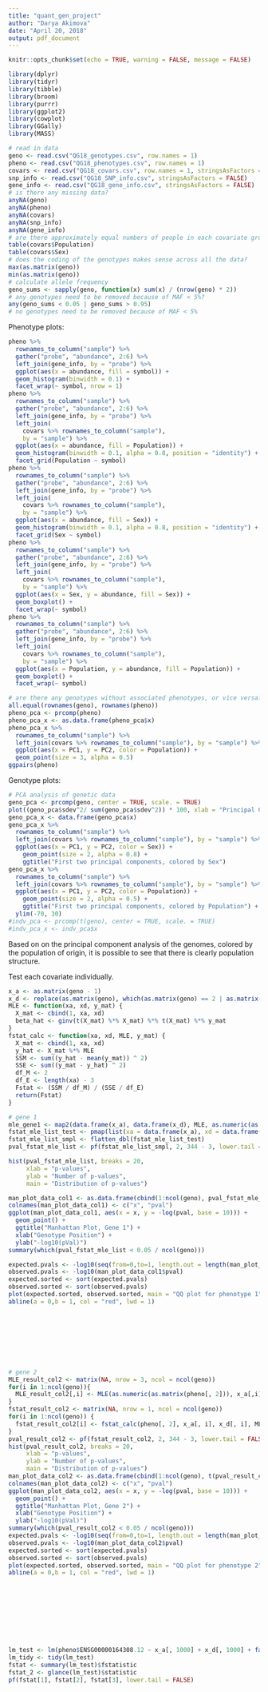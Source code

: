 ```yaml
---
title: "quant_gen_project"
author: "Darya Akimova"
date: "April 20, 2018"
output: pdf_document
---
```


```r
knitr::opts_chunk$set(echo = TRUE, warning = FALSE, message = FALSE)
```

```r
library(dplyr)  
library(tidyr)
library(tibble)
library(broom)
library(purrr)
library(ggplot2)
library(cowplot)
library(GGally)
library(MASS)
```

```r
# read in data
geno <- read.csv("QG18_genotypes.csv", row.names = 1)
pheno <- read.csv("QG18_phenotypes.csv", row.names = 1)
covars <- read.csv("QG18_covars.csv", row.names = 1, stringsAsFactors = FALSE)
snp_info <- read.csv("QG18_SNP_info.csv", stringsAsFactors = FALSE)
gene_info <- read.csv("QG18_gene_info.csv", stringsAsFactors = FALSE)
# is there any missing data?
anyNA(geno)
anyNA(pheno)
anyNA(covars)
anyNA(snp_info)
anyNA(gene_info)
# are there approximately equal numbers of people in each covariate group?
table(covars$Population)
table(covars$Sex)
# does the coding of the genotypes makes sense across all the data?
max(as.matrix(geno))
min(as.matrix(geno))
# calculate allele frequency
geno_sums <- sapply(geno, function(x) sum(x) / (nrow(geno) * 2))
# any genotypes need to be removed because of MAF < 5%?
any(geno_sums < 0.05 | geno_sums > 0.95)
# no genotypes need to be removed because of MAF < 5%
```

Phenotype plots:
```r
pheno %>% 
  rownames_to_column("sample") %>% 
  gather("probe", "abundance", 2:6) %>% 
  left_join(gene_info, by = "probe") %>% 
  ggplot(aes(x = abundance, fill = symbol)) +
  geom_histogram(binwidth = 0.1) +
  facet_wrap(~ symbol, nrow = 1) 
pheno %>% 
  rownames_to_column("sample") %>% 
  gather("probe", "abundance", 2:6) %>% 
  left_join(gene_info, by = "probe") %>% 
  left_join(
    covars %>% rownames_to_column("sample"), 
    by = "sample") %>% 
  ggplot(aes(x = abundance, fill = Population)) +
  geom_histogram(binwidth = 0.1, alpha = 0.8, position = "identity") +
  facet_grid(Population ~ symbol)
pheno %>% 
  rownames_to_column("sample") %>% 
  gather("probe", "abundance", 2:6) %>% 
  left_join(gene_info, by = "probe") %>% 
  left_join(
    covars %>% rownames_to_column("sample"), 
    by = "sample") %>% 
  ggplot(aes(x = abundance, fill = Sex)) +
  geom_histogram(binwidth = 0.1, alpha = 0.8, position = "identity") +
  facet_grid(Sex ~ symbol)
pheno %>% 
  rownames_to_column("sample") %>% 
  gather("probe", "abundance", 2:6) %>% 
  left_join(gene_info, by = "probe") %>% 
  left_join(
    covars %>% rownames_to_column("sample"), 
    by = "sample") %>% 
  ggplot(aes(x = Sex, y = abundance, fill = Sex)) +
  geom_boxplot() +
  facet_wrap(~ symbol)
pheno %>% 
  rownames_to_column("sample") %>% 
  gather("probe", "abundance", 2:6) %>% 
  left_join(gene_info, by = "probe") %>% 
  left_join(
    covars %>% rownames_to_column("sample"), 
    by = "sample") %>% 
  ggplot(aes(x = Population, y = abundance, fill = Population)) +
  geom_boxplot() +
  facet_wrap(~ symbol)

# are there any genotypes without associated phenotypes, or vice versa?
all.equal(rownames(geno), rownames(pheno))
pheno_pca <- prcomp(pheno)
pheno_pca_x <- as.data.frame(pheno_pca$x)
pheno_pca_x %>% 
  rownames_to_column("sample") %>% 
  left_join(covars %>% rownames_to_column("sample"), by = "sample") %>% 
  ggplot(aes(x = PC1, y = PC2, color = Population)) +
  geom_point(size = 3, alpha = 0.5)
ggpairs(pheno)
```

Genotype plots:
```r
# PCA analysis of genetic data
geno_pca <- prcomp(geno, center = TRUE, scale. = TRUE)
plot((geno_pca$sdev^2/ sum(geno_pca$sdev^2)) * 100, xlab = "Principal Component", ylab = "Percent of total variance explained")
geno_pca_x <- data.frame(geno_pca$x)
geno_pca_x %>% 
  rownames_to_column("sample") %>% 
  left_join(covars %>% rownames_to_column("sample"), by = "sample") %>% 
  ggplot(aes(x = PC1, y = PC2, color = Sex)) +
    geom_point(size = 2, alpha = 0.8) +
    ggtitle("First two principal components, colored by Sex")
geno_pca_x %>% 
  rownames_to_column("sample") %>% 
  left_join(covars %>% rownames_to_column("sample"), by = "sample") %>% 
  ggplot(aes(x = PC1, y = PC2, color = Population)) +
    geom_point(size = 2, alpha = 0.5) +
    ggtitle("First two principal components, colored by Population") +
  ylim(-70, 30)
#indv_pca <- prcomp(t(geno), center = TRUE, scale. = TRUE)
#indv_pca_x <- indv_pca$x
```

Based on on the principal component analysis of the genomes, colored by the population of origin, it is possible to see that there is clearly population structure. 

Test each covariate individually. 

```r
x_a <- as.matrix(geno - 1)
x_d <- replace(as.matrix(geno), which(as.matrix(geno) == 2 | as.matrix(geno) == 0), -1)
MLE <- function(xa, xd, y_mat) {
  X_mat <- cbind(1, xa, xd)
  beta_hat <- ginv(t(X_mat) %*% X_mat) %*% t(X_mat) %*% y_mat
}
fstat_calc <- function(xa, xd, MLE, y_mat) {
  X_mat <- cbind(1, xa, xd)
  y_hat <- X_mat %*% MLE
  SSM <- sum((y_hat - mean(y_mat)) ^ 2)
  SSE <- sum((y_mat - y_hat) ^ 2)
  df_M <- 2
  df_E <- length(xa) - 3
  Fstat <- (SSM / df_M) / (SSE / df_E)
  return(Fstat)
}

# gene 1
mle_gene1 <- map2(data.frame(x_a), data.frame(x_d), MLE, as.numeric(as.matrix(pheno[, 1])))
fstat_mle_list_test <- pmap(list(xa = data.frame(x_a), xd = data.frame(x_d), MLE = mle_gene1), fstat_calc, pheno[, 1])
fstat_mle_list_smpl <- flatten_dbl(fstat_mle_list_test)
pval_fstat_mle_list <- pf(fstat_mle_list_smpl, 2, 344 - 3, lower.tail = FALSE)

hist(pval_fstat_mle_list, breaks = 20, 
     xlab = "p-values", 
     ylab = "Number of p-values", 
     main = "Distribution of p-values")

man_plot_data_col1 <- as.data.frame(cbind(1:ncol(geno), pval_fstat_mle_list))
colnames(man_plot_data_col1) <- c("x", "pval")
ggplot(man_plot_data_col1, aes(x = x, y = -log(pval, base = 10))) +
  geom_point() +
  ggtitle("Manhattan Plot, Gene 1") +
  xlab("Genotype Position") +
  ylab("-log10(pVal)")
summary(which(pval_fstat_mle_list < 0.05 / ncol(geno)))

expected.pvals <- -log10(seq(from=0,to=1, length.out = length(man_plot_data_col1$pval)))
observed.pvals <- -log10(man_plot_data_col1$pval)
expected.sorted <- sort(expected.pvals)
observed.sorted <- sort(observed.pvals)
plot(expected.sorted, observed.sorted, main = "QQ plot for phenotype 1")
abline(a = 0,b = 1, col = "red", lwd = 1)









# gene 2
MLE_result_col2 <- matrix(NA, nrow = 3, ncol = ncol(geno))
for(i in 1:ncol(geno)){
  MLE_result_col2[,i] <- MLE(as.numeric(as.matrix(pheno[, 2])), x_a[,i], x_d[,i])
}
fstat_result_col2 <- matrix(NA, nrow = 1, ncol = ncol(geno))
for(i in 1:ncol(geno)) {
  fstat_result_col2[i] <- fstat_calc(pheno[, 2], x_a[, i], x_d[, i], MLE_result_col2[, i])
}
pval_result_col2 <- pf(fstat_result_col2, 2, 344 - 3, lower.tail = FALSE)
hist(pval_result_col2, breaks = 20, 
     xlab = "p-values", 
     ylab = "Number of p-values", 
     main = "Distribution of p-values")
man_plot_data_col2 <- as.data.frame(cbind(1:ncol(geno), t(pval_result_col2)))
colnames(man_plot_data_col2) <- c("x", "pval")
ggplot(man_plot_data_col2, aes(x = x, y = -log(pval, base = 10))) +
  geom_point() +
  ggtitle("Manhattan Plot, Gene 2") +
  xlab("Genotype Position") +
  ylab("-log10(pVal)")
summary(which(pval_result_col2 < 0.05 / ncol(geno)))
expected.pvals <- -log10(seq(from=0,to=1, length.out = length(man_plot_data_col2$pval)))
observed.pvals <- -log10(man_plot_data_col2$pval)
expected.sorted <- sort(expected.pvals)
observed.sorted <- sort(observed.pvals)
plot(expected.sorted, observed.sorted, main = "QQ plot for phenotype 2")
abline(a = 0,b = 1, col = "red", lwd = 1)










lm_test <- lm(pheno$ENSG00000164308.12 ~ x_a[, 1000] + x_d[, 1000] + factor(covars$Population))
lm_tidy <- tidy(lm_test)
fstat <- summary(lm_test)$fstatistic
fstat_2 <- glance(lm_test)$statistic
pf(fstat[1], fstat[2], fstat[3], lower.tail = FALSE)
```

